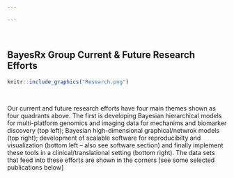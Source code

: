 ```yaml
---

---
```


<br>

## BayesRx Group Current & Future Research Efforts

```r
knitr::include_graphics("Research.png")
```

<br>

Our current and future research efforts have four main themes shown as four quadrants above. The first is developing Bayesian hierarchical models for multi-platform genomics and imaging data for mechanims and biomarker discovery (top left); Bayesian high-dimensional graphical/netwrok models (top right); development of scalable software for reproducibilty and visualization (bottom left – also see software section) and finally implement these tools in a clinical/translational setting (bottom right). The data sets that feed into these efforts are shown in the corners [see some selected publications below]

